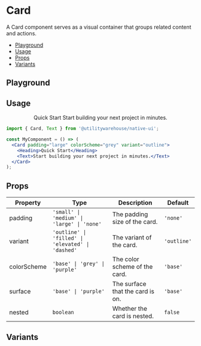 
<Meta of={Stories} />

<ViewFigmaButton url="https://www.figma.com/design/3RY3OvLA88yZksRjOfjQJm/UW-App-UI?node-id=9344-2255&m=dev" />

<BackToTopButton />

# Card

A Card component serves as a visual container that groups related content and actions.

- [Playground](#playground)
- [Usage](#usage)
- [Props](#props)
- [Variants](#variants)

## Playground

<Primary />

<Controls />

## Usage

<Canvas>
  <Center>
    <Card padding="large" colorScheme="grey" variant="outline">
      <Heading>Quick Start</Heading>
      <Text>Start building your next project in minutes.</Text>
    </Card>
  </Center>
</Canvas>

```jsx
import { Card, Text } from '@utilitywarehouse/native-ui';

const MyComponent = () => (
  <Card padding="large" colorScheme="grey" variant="outline">
    <Heading>Quick Start</Heading>
    <Text>Start building your next project in minutes.</Text>
  </Card>
);
```

## Props

| Property    | Type                                              | Description                      | Default     |
| ----------- | ------------------------------------------------- | -------------------------------- | ----------- |
| padding     | `'small' \| 'medium' \| 'large' \| 'none'`        | The padding size of the card.    | `'none'`    |
| variant     | `'outline' \| 'filled' \| 'elevated' \| 'dashed'` | The variant of the card.         | `'outline'` |
| colorScheme | `'base' \| 'grey' \| 'purple' `                   | The color scheme of the card.    | `'base'`    |
| surface     | `'base' \| 'purple' `                             | The surface that the card is on. | `'base'`    |
| nested      | `boolean`                                         | Whether the card is nested.      | `false`     |

## Variants

<Canvas of={Stories.Variants} />
